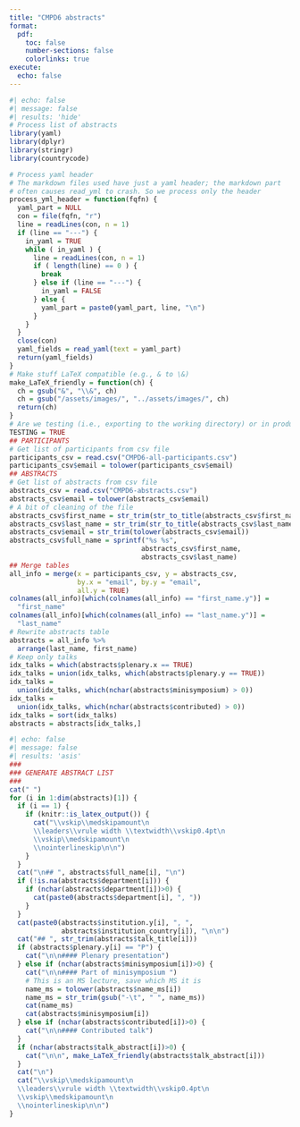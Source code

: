 ```yaml
---
title: "CMPD6 abstracts"
format:
  pdf:
    toc: false
    number-sections: false
    colorlinks: true
execute:
  echo: false
---
```



```r
#| echo: false
#| message: false
#| results: 'hide'
# Process list of abstracts
library(yaml)
library(dplyr)
library(stringr)
library(countrycode)

# Process yaml header
# The markdown files used have just a yaml header; the markdown part
# often causes read_yml to crash. So we process only the header
process_yml_header = function(fqfn) {
  yaml_part = NULL
  con = file(fqfn, "r")
  line = readLines(con, n = 1)
  if (line == "---") {
    in_yaml = TRUE
    while ( in_yaml ) {
      line = readLines(con, n = 1)
      if ( length(line) == 0 ) {
        break
      } else if (line == "---") {
        in_yaml = FALSE
      } else {
        yaml_part = paste0(yaml_part, line, "\n")
      }
    }
  }
  close(con)
  yaml_fields = read_yaml(text = yaml_part)
  return(yaml_fields)
}
# Make stuff LaTeX compatible (e.g., & to \&)
make_LaTeX_friendly = function(ch) {
  ch = gsub("&", "\\&", ch)
  ch = gsub("/assets/images/", "../assets/images/", ch)
  return(ch)
}
# Are we testing (i.e., exporting to the working directory) or in production?
TESTING = TRUE
## PARTICIPANTS
# Get list of participants from csv file
participants_csv = read.csv("CMPD6-all-participants.csv")
participants_csv$email = tolower(participants_csv$email)
## ABSTRACTS
# Get list of abstracts from csv file
abstracts_csv = read.csv("CMPD6-abstracts.csv")
abstracts_csv$email = tolower(abstracts_csv$email)
# A bit of cleaning of the file
abstracts_csv$first_name = str_trim(str_to_title(abstracts_csv$first_name))
abstracts_csv$last_name = str_trim(str_to_title(abstracts_csv$last_name))
abstracts_csv$email = str_trim(tolower(abstracts_csv$email))
abstracts_csv$full_name = sprintf("%s %s", 
                                 abstracts_csv$first_name,
                                 abstracts_csv$last_name)
## Merge tables
all_info = merge(x = participants_csv, y = abstracts_csv,
                 by.x = "email", by.y = "email", 
                 all.y = TRUE)
colnames(all_info)[which(colnames(all_info) == "first_name.y")] =
  "first_name"
colnames(all_info)[which(colnames(all_info) == "last_name.y")] = 
  "last_name"
# Rewrite abstracts table
abstracts = all_info %>%
  arrange(last_name, first_name)
# Keep only talks
idx_talks = which(abstracts$plenary.x == TRUE)
idx_talks = union(idx_talks, which(abstracts$plenary.y == TRUE))
idx_talks = 
  union(idx_talks, which(nchar(abstracts$minisymposium) > 0))
idx_talks = 
  union(idx_talks, which(nchar(abstracts$contributed) > 0))
idx_talks = sort(idx_talks)
abstracts = abstracts[idx_talks,]
```

```r
#| echo: false
#| message: false
#| results: 'asis'
###
### GENERATE ABSTRACT LIST
###
cat(" ")
for (i in 1:dim(abstracts)[1]) {
  if (i == 1) {
    if (knitr::is_latex_output()) {
      cat("\\vskip\\medskipamount\n
      \\leaders\\vrule width \\textwidth\\vskip0.4pt\n
      \\vskip\\medskipamount\n
      \\nointerlineskip\n\n")
    }
  }
  cat("\n## ", abstracts$full_name[i], "\n")
  if (!is.na(abstracts$department[i])) {
    if (nchar(abstracts$department[i])>0) {
      cat(paste0(abstracts$department[i], ", "))
    }
  }
  cat(paste0(abstracts$institution.y[i], ", ",
             abstracts$institution_country[i]), "\n\n")
  cat("## ", str_trim(abstracts$talk_title[i]))
  if (abstracts$plenary.y[i] == "P") {
    cat("\n\n#### Plenary presentation")
  } else if (nchar(abstracts$minisymposium[i])>0) {
    cat("\n\n#### Part of minisymposium ")
    # This is an MS lecture, save which MS it is
    name_ms = tolower(abstracts$name_ms[i])
    name_ms = str_trim(gsub("-\t", " ", name_ms))
    cat(name_ms)
    cat(abstracts$minisymposium[i])
  } else if (nchar(abstracts$contributed[i])>0) {
    cat("\n\n#### Contributed talk")
  }
  if (nchar(abstracts$talk_abstract[i])>0) {
    cat("\n\n", make_LaTeX_friendly(abstracts$talk_abstract[i]))
  }
  cat("\n")
  cat("\\vskip\\medskipamount\n
  \\leaders\\vrule width \\textwidth\\vskip0.4pt\n
  \\vskip\\medskipamount\n
  \\nointerlineskip\n\n")
}
```
